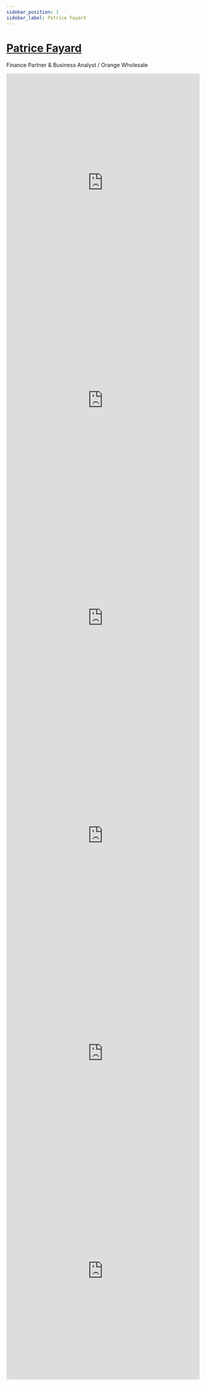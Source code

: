 ```yaml
---
sidebar_position: 1
sidebar_label: Patrice Fayard
---
```


# [Patrice Fayard](https://www.linkedin.com/in/patou-tips/)

Finance Partner & Business Analyst / Orange Wholesale

<div className="parent">

<iframe src="https://www.linkedin.com/embed/feed/update/urn:li:ugcPost:7370525187403948033?collapsed=1" height="567" width="504" frameborder="0" allowfullscreen="" title="Embedded post"></iframe>

<iframe src="https://www.linkedin.com/embed/feed/update/urn:li:ugcPost:7367822486765281282?collapsed=1" height="567" width="504" frameborder="0" allowfullscreen="" title="Embedded post"></iframe>

<iframe src="https://www.linkedin.com/embed/feed/update/urn:li:ugcPost:7365310250796601344?collapsed=1" height="567" width="504" frameborder="0" allowfullscreen="" title="Embedded post"></iframe>

<iframe src="https://www.linkedin.com/embed/feed/update/urn:li:ugcPost:7362758251899232256?collapsed=1" height="567" width="504" frameborder="0" allowfullscreen="" title="Embedded post"></iframe>

<iframe src="https://www.linkedin.com/embed/feed/update/urn:li:ugcPost:7360033642980548608?collapsed=1" height="567" width="504" frameborder="0" allowfullscreen="" title="Embedded post"></iframe>

<iframe src="https://www.linkedin.com/embed/feed/update/urn:li:ugcPost:7357742681940262912?collapsed=1" height="567" width="504" frameborder="0" allowfullscreen="" title="Embedded post"></iframe>

</div>
